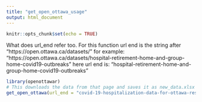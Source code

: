 ```yaml
---
title: "get_open_ottawa_usage"
output: html_document
---
```


```r
knitr::opts_chunk$set(echo = TRUE)
```

What does url_end refer too. For this function url end is the string after "https://open.ottawa.ca/datasets/" for example:
"https://open.ottawa.ca/datasets/hospital-retirement-home-and-group-home-covid19-outbreaks" here url end is: "hospital-retirement-home-and-group-home-covid19-outbreaks"

```r
library(openottawar)
# This downloads the data from that page and saves it as new_data.xlsx
get_open_ottawa(url_end = "covid-19-hospitalization-data-for-ottawa-residents", file_dest = paste0(getwd(), "/new_data.xlsx"))
```

